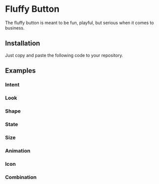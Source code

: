 
# Fluffy Button

The fluffy button is meant to be fun, playful, but serious when it comes to business.

## Installation

Just copy and paste the following code to your repository.

<InstallExample/>

## Examples

### Intent

<ShowExample example="buttons"/>

### Look

<ShowExample example="look"/>

### Shape

<ShowExample example="shape"/>

### State

<ShowExample example="state"/>

### Size

<ShowExample example="size"/>

### Animation

<ShowExample example="animation"/>

### Icon

<ShowExample example="icon"/>

### Combination

<ShowExample example="combination"/>


